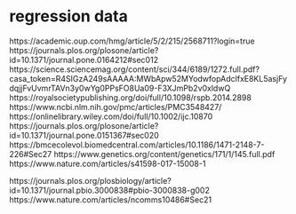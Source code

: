 # regression data

https://academic.oup.com/hmg/article/5/2/215/2568711?login=true
https://journals.plos.org/plosone/article?id=10.1371/journal.pone.0164212#sec012
https://science.sciencemag.org/content/sci/344/6189/1272.full.pdf?casa_token=R4SIGzA249sAAAAA:MWbApw52MYodwfopAdclfxE8KL5asjFydqjjFvUvmrTAVn3y0wYg0PPsFO8Ua09-F3XJmPb2v0xldwQ
https://royalsocietypublishing.org/doi/full/10.1098/rspb.2014.2898
https://www.ncbi.nlm.nih.gov/pmc/articles/PMC3548427/
https://onlinelibrary.wiley.com/doi/full/10.1002/ijc.10870
https://journals.plos.org/plosone/article?id=10.1371/journal.pone.0151367#sec020
https://bmcecolevol.biomedcentral.com/articles/10.1186/1471-2148-7-226#Sec27
https://www.genetics.org/content/genetics/171/1/145.full.pdf
https://www.nature.com/articles/s41598-017-15008-1

https://journals.plos.org/plosbiology/article?id=10.1371/journal.pbio.3000838#pbio-3000838-g002
https://www.nature.com/articles/ncomms10486#Sec21
